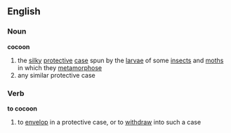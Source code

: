 ==English==
===Noun===
'''cocoon'''
# the [[silk]]y [[protective]] [[case]] spun by the [[larvae]] of some [[insect]]s and [[moth]]s in which they [[metamorphose]]
# any similar protective case
===Verb===
'''to cocoon'''
# to [[envelop]] in a protective case, or to [[withdraw]] into such a case